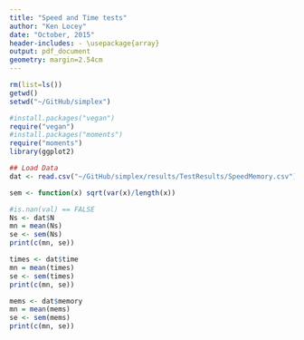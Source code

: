 ```yaml
---
title: "Speed and Time tests"
author: "Ken Locey"
date: "October, 2015"
header-includes: - \usepackage{array}
output: pdf_document
geometry: margin=2.54cm
---
```

  
  
```r
rm(list=ls()) 
getwd() 
setwd("~/GitHub/simplex") 
```

```r
#install.packages("vegan") 
require("vegan") 
#install.packages("moments")
require("moments")
library(ggplot2)
```


```r
## Load Data
dat <- read.csv("~/GitHub/simplex/results/TestResults/SpeedMemory.csv")

sem <- function(x) sqrt(var(x)/length(x))

#is.nan(val) == FALSE
Ns <- dat$N
mn = mean(Ns)
se <- sem(Ns)
print(c(mn, se))

times <- dat$time
mn = mean(times)
se <- sem(times)
print(c(mn, se))

mems <- dat$memory
mn = mean(mems)
se <- sem(mems)
print(c(mn, se))
```

